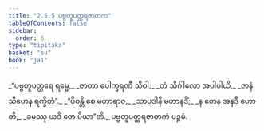 ```yaml
---
title: "2.5.5 ပဗ္ဗတူပတ္ထရဇာတက"
tableOfContents: false
sidebar:
  order: 6
type: "tipitaka"
basket: "su"
book: "ja1"
---
```



<DynamicBreadcrumb />

<Division number="89" book="ja1">

<Paragraph number="482" type="verses" book="ja1">
_“ပဗ္ဗတူပတ္ထရေ ရမ္မေ,_  
_ဇာတာ ပေါက္ခရဏီ သိဝါ;_  
_တံ သိင်္ဂါလော အပါပါယိ,_  
_ဇာနံ သီဟေန ရက္ခိတံ”._  

</Paragraph>

</Division>
<Division number="90" book="ja1">

<Paragraph number="483" type="verses" book="ja1">
_“ပိဝန္တိ စေ မဟာရာဇ,_  
_သာပဒါနိ မဟာနဒိံ;_  
_န တေန အနဒီ ဟောတိ,_  
_ခမဿု ယဒိ တေ ပိယာ”တိ._  


</Paragraph>
</Division>

<Paragraph number="484" type="center" book="ja1">
ပဗ္ဗတူပတ္ထရဇာတကံ ပဉ္စမံ.
</Paragraph>